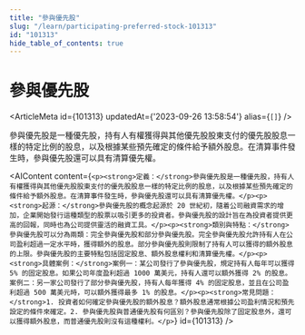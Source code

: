 ```yaml
---
title: "參與優先股"
slug: "/learn/participating-preferred-stock-101313"
id: "101313"
hide_table_of_contents: true
---
```



# 參與優先股

<ArticleMeta id={101313} updatedAt={'2023-09-26 13:58:54'} alias={`[]`} />
<div className='border-solid border-b border-t-0 my-4 border-[var(--ifm-color-gray-300)]' />

參與優先股是一種優先股，持有人有權獲得與其他優先股股東支付的優先股股息一樣的特定比例的股息，以及根據某些預先確定的條件給予額外股息。在清算事件發生時，參與優先股還可以具有清算優先權。

<AIContent content={`<p><strong>定義：</strong>參與優先股是一種優先股，持有人有權獲得與其他優先股股東支付的優先股股息一樣的特定比例的股息，以及根據某些預先確定的條件給予額外股息。在清算事件發生時，參與優先股還可以具有清算優先權。</p><p><strong>起源：</strong>參與優先股的概念起源於 20 世紀初，隨着公司融資需求的增加，企業開始發行這種類型的股票以吸引更多的投資者。參與優先股的設計旨在為投資者提供更高的回報，同時也為公司提供靈活的融資工具。</p><p><strong>類別與特點：</strong>參與優先股可以分為兩類：完全參與優先股和部分參與優先股。完全參與優先股允許持有人在公司盈利超過一定水平時，獲得額外的股息。部分參與優先股則限制了持有人可以獲得的額外股息的上限。參與優先股的主要特點包括固定股息、額外股息權利和清算優先權。</p><p><strong>具體案例：</strong>案例一：某公司發行了參與優先股，規定持有人每年可以獲得 5% 的固定股息。如果公司年度盈利超過 1000 萬美元，持有人還可以額外獲得 2% 的股息。案例二：另一家公司發行了部分參與優先股，持有人每年獲得 4% 的固定股息，並且在公司盈利超過 500 萬美元時，可以額外獲得最多 1% 的股息。</p><p><strong>常見問題：</strong>1. 投資者如何確定參與優先股的額外股息？額外股息通常根據公司盈利情況和預先設定的條件來確定。2. 參與優先股與普通優先股有何區別？參與優先股除了固定股息外，還可以獲得額外股息，而普通優先股則沒有這種權利。</p>`} id={101313} />
